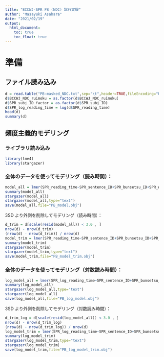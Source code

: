 ```yaml
---
title: "BCCWJ-SPR PB (NDC) 試行実験"
author: "Masayuki Asahara"
date: "2021/02/19"
output:
  html_document:
    toc: true
    toc_float: true    
---
```


# 準備
## ファイル読み込み
```r
d = read.table("PB-masked_NDC.txt",sep="\t",header=TRUE,fileEncoding="UTF-8")
d$BCCWJ_NDC_ruimoku = as.factor(d$BCCWJ_NDC_ruimoku)
d$SPR_subj_ID_factor = as.factor(d$SPR_subj_ID)
d$SPR_log_reading_time = log(d$SPR_reading_time)
head(d)
summary(d)
```

## 頻度主義的モデリング
### ライブラリ読み込み
```r
library(lme4)
library(stargazer)
```

### 全体のデータを使ってモデリング（読み時間）：
```r
model_all = lmer(SPR_reading_time~SPR_sentence_ID+SPR_bunsetsu_ID+SPR_word_length+DepPara_depnum+SPR_trial+BCCWJ_NDC_ruimoku+(1|SPR_subj_ID_factor)+(1|BCCWJ_Sample_ID),data=d,REML=FALSE)
summary(model_all)
stargazer(model_all)
stargazer(model_all,type="text")
save(model_all,file="PB_model.obj")
```
3SD より外側を削除してモデリング（読み時間）：
```r
d_trim = d[scale(resid(model_all)) < 3.0 , ]
nrow(d) - nrow(d_trim)
(nrow(d) - nrow(d_trim)) / nrow(d)
model_trim = lmer(SPR_reading_time~SPR_sentence_ID+SPR_bunsetsu_ID+SPR_word_length+DepPara_depnum+SPR_trial+BCCWJ_NDC_ruimoku+(1|SPR_subj_ID_factor)+(1|BCCWJ_Sample_ID),data=d,REML=FALSE)
summary(model_trim)
stargazer(model_trim)
stargazer(model_trim,type="text")
save(model_trim,file="PB_model_trim.obj")
```

### 全体のデータを使ってモデリング（対数読み時間）：
```r
log_model_all = lmer(SPR_log_reading_time~SPR_sentence_ID+SPR_bunsetsu_ID+SPR_word_length+DepPara_depnum+SPR_trial+BCCWJ_NDC_ruimoku+(1|SPR_subj_ID_factor)+(1|BCCWJ_Sample_ID),data=d,REML=FALSE)
summary(log_model_all)
stargazer(log_model_all,type="text")
stargazer(log_model_all)
save(log_model_all,file="PB_log_model.obj")
```
3SD より外側を削除してモデリング（対数読み時間）：
```r
d_trim_log = d[scale(resid(log_model_all)) < 3.0 , ]
nrow(d) - nrow(d_trim_log)
(nrow(d) - nrow(d_trim_log)) / nrow(d)
log_model_trim = lmer(SPR_log_reading_time~SPR_sentence_ID+SPR_bunsetsu_ID+SPR_word_length+DepPara_depnum+SPR_trial+BCCWJ_NDC_ruimoku+(1|SPR_subj_ID_factor)+(1|BCCWJ_Sample_ID),data=d_trim_log,REML=FALSE)
summary(log_model_trim)
stargazer(log_model_trim,type="text")
stargazer(log_model_trim)
save(log_model_trim,file="PB_log_model_trim.obj")
```

